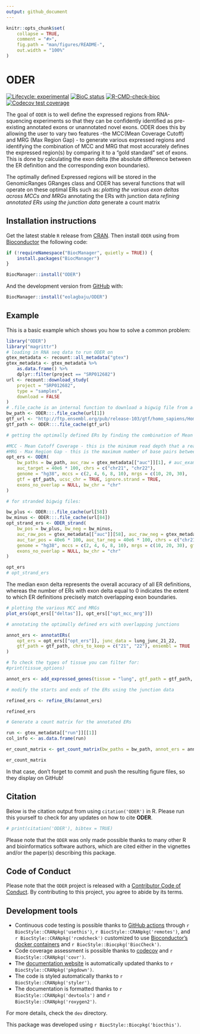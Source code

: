 ```yaml
---
output: github_document
---
```


<!-- README.md is generated from README.Rmd. Please edit that file -->

```r
knitr::opts_chunk$set(
    collapse = TRUE,
    comment = "#>",
    fig.path = "man/figures/README-",
    out.width = "100%"
)
```

# ODER

<!-- badges: start -->
[![Lifecycle: experimental](https://img.shields.io/badge/lifecycle-experimental-orange.svg)](https://lifecycle.r-lib.org/articles/stages.html#experimental)
[![BioC status](http://www.bioconductor.org/shields/build/release/bioc/ODER.svg)](https://bioconductor.org/checkResults/release/bioc-LATEST/ODER)
[![R-CMD-check-bioc](https://github.com/eolagbaju/ODER/workflows/R-CMD-check-bioc/badge.svg)](https://github.com/eolagbaju/ODER/actions)
[![Codecov test coverage](https://codecov.io/gh/eolagbaju/ODER/branch/master/graph/badge.svg)](https://codecov.io/gh/eolagbaju/ODER?branch=master)
<!-- badges: end -->

The goal of `ODER` is to well define the expressed regions from RNA-squencing experiments so that they can be confidently identified as pre-existing annotated exons or unannotated novel exons. ODER does this by allowing the user to vary two features -the MCC(Mean Coverage Cutoff) and MRG (Max Region Gap) - to generate various expressed regions and identifying the combination of MCC and MRG that most accurately defines the expressed region(s) by comparing it to a "gold standard" set of exons. This is done by calculating the exon delta (the absolute difference between the ER definition and the corresponding exon boundaries).

The optimally defined Expressed regions will be stored in the GenomicRanges GRanges class and ODER has several functions that will operate on these optimal ERs such as:
*plotting the various exon deltas across MCCs and MRGs
*annotating the ERs with junction data
*refining annotated ERs using the junction data
*generate a count matrix

## Installation instructions

Get the latest stable `R` release from [CRAN](http://cran.r-project.org/). Then install `ODER` using from [Bioconductor](http://bioconductor.org/) the following code:

```r
if (!requireNamespace("BiocManager", quietly = TRUE)) {
    install.packages("BiocManager")
}

BiocManager::install("ODER")
```

And the development version from [GitHub](https://github.com/eolagbaju/ODER) with:

```r
BiocManager::install("eolagbaju/ODER")
```
## Example

This is a basic example which shows you how to solve a common problem:

```r
library("ODER")
library("magrittr")
# loading in RNA seq data to run ODER on
gtex_metadata <- recount::all_metadata("gtex")
gtex_metadata <- gtex_metadata %>%
    as.data.frame() %>%
    dplyr::filter(project == "SRP012682")
url <- recount::download_study(
    project = "SRP012682",
    type = "samples",
    download = FALSE
)
# .file_cache is an internal function to download a bigwig file from a link if the file has been downloaded recently, it will be retrieved from a cache
bw_path <- ODER:::.file_cache(url[1])
gtf_url <- "http://ftp.ensembl.org/pub/release-103/gtf/homo_sapiens/Homo_sapiens.GRCh38.103.chr.gtf.gz"
gtf_path <- ODER:::.file_cache(gtf_url)

# getting the optimally defined ERs by finding the combination of Mean Coverage Cut-off and Max Region Gap that gives the smallest exon delta

#MCC - Mean Cutoff Coverage - this is the minimum read depth that a read needs to have to be considered expressed
#MRG - Max Region Gap - this is the maximum number of base pairs between reads that fall below the MCC before you would not include it as part of the expressed region
opt_ers <- ODER(
    bw_paths = bw_path, auc_raw = gtex_metadata[["auc"]][1], # auc_example,
    auc_target = 40e6 * 100, chrs = c("chr21", "chr22"),
    genome = "hg38", mccs = c(2, 4, 6, 8, 10), mrgs = c(10, 20, 30),
    gtf = gtf_path, ucsc_chr = TRUE, ignore.strand = TRUE,
    exons_no_overlap = NULL, bw_chr = "chr"
)

# for stranded bigwig files:

bw_plus <- ODER:::.file_cache(url[58])
bw_minus <- ODER:::.file_cache(url[84])
opt_strand_ers <- ODER_strand(
    bw_pos = bw_plus, bw_neg = bw_minus,
    auc_raw_pos = gtex_metadata[["auc"]][58], auc_raw_neg = gtex_metadata[["auc"]][84],
    auc_tar_pos = 40e6 * 100, auc_tar_neg = 40e6 * 100, chrs = c("chr21", "chr22"),
    genome = "hg38", mccs = c(2, 4, 6, 8, 10), mrgs = c(10, 20, 30), gtf = gtf_path, ucsc_chr = TRUE, ignore.strand = FALSE,
    exons_no_overlap = NULL, bw_chr = "chr"
)

opt_ers
# opt_strand_ers
```
The median exon delta represents the overall accuracy of all ER definitions, whereas the number of ERs with exon delta equal to 0 indicates the extent to which ER definitions precisely match overlapping exon boundaries.

```r
# plotting the various MCC and MRGs
plot_ers(opt_ers[["deltas"]], opt_ers[["opt_mcc_mrg"]])
```


```r


# annotating the optimally defined ers with overlapping junctions

annot_ers <- annotatERs(
    opt_ers = opt_ers[["opt_ers"]], junc_data = lung_junc_21_22,
    gtf_path = gtf_path, chrs_to_keep = c("21", "22"), ensembl = TRUE
)

# To check the types of tissue you can filter for:
#print(tissue_options)

annot_ers <- add_expressed_genes(tissue = "lung", gtf_path = gtf_path, annot_ers = annot_ers)
```

```r
# modify the starts and ends of the ERs using the junction data

refined_ers <- refine_ERs(annot_ers)

refined_ers
```

```r
# Generate a count matrix for the annotated ERs

run <- gtex_metadata[["run"]][[1]]
col_info <- as.data.frame(run)

er_count_matrix <- get_count_matrix(bw_paths = bw_path, annot_ers = annot_ers, cols = col_info)

er_count_matrix
```


In that case, don't forget to commit and push the resulting figure files, so they display on GitHub!

## Citation

Below is the citation output from using `citation('ODER')` in R. Please
run this yourself to check for any updates on how to cite __ODER__.

```r
# print(citation('ODER'), bibtex = TRUE)
```

Please note that the `ODER` was only made possible thanks to many other R and bioinformatics software authors, which are cited either in the vignettes and/or the paper(s) describing this package.

## Code of Conduct

Please note that the `ODER` project is released with a [Contributor Code of Conduct](http://bioconductor.org/about/code-of-conduct/). By contributing to this project, you agree to abide by its terms.

## Development tools

* Continuous code testing is possible thanks to [GitHub actions](https://www.tidyverse.org/blog/2020/04/usethis-1-6-0/)  through `r BiocStyle::CRANpkg('usethis')`, `r BiocStyle::CRANpkg('remotes')`, and `r BiocStyle::CRANpkg('rcmdcheck')` customized to use [Bioconductor's docker containers](https://www.bioconductor.org/help/docker/) and `r BiocStyle::Biocpkg('BiocCheck')`.
* Code coverage assessment is possible thanks to [codecov](https://codecov.io/gh) and `r BiocStyle::CRANpkg('covr')`.
* The [documentation website](http://eolagbaju.github.io/ODER) is automatically updated thanks to `r BiocStyle::CRANpkg('pkgdown')`.
* The code is styled automatically thanks to `r BiocStyle::CRANpkg('styler')`.
* The documentation is formatted thanks to `r BiocStyle::CRANpkg('devtools')` and `r BiocStyle::CRANpkg('roxygen2')`.

For more details, check the `dev` directory.

This package was developed using `r BiocStyle::Biocpkg('biocthis')`.


